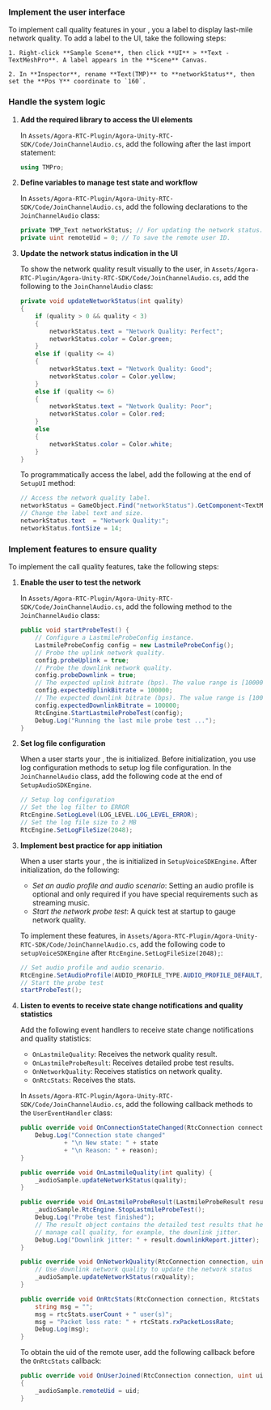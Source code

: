 <PlatformWrapper platform="unity">

### Implement the user interface

To implement call quality features in your <Vpl k="CLIENT" />, you a label to display last-mile network quality. To add a label to the UI, take the following steps:

    1. Right-click **Sample Scene**, then click **UI** > **Text - TextMeshPro**. A label appears in the **Scene** Canvas.

    2. In **Inspector**, rename **Text(TMP)** to **networkStatus**, then set the **Pos Y** coordinate to `160`.

### Handle the system logic

1. **Add the required library to access the UI elements**

    In `Assets/Agora-RTC-Plugin/Agora-Unity-RTC-SDK/Code/JoinChannelAudio.cs`, add the following after the last import statement:
    
    ```csharp
    using TMPro;
    ```

1. **Define variables to manage test state and workflow**

    In `Assets/Agora-RTC-Plugin/Agora-Unity-RTC-SDK/Code/JoinChannelAudio.cs`, add the following declarations to the `JoinChannelAudio` class:

    ```csharp
    private TMP_Text networkStatus; // For updating the network status.
    private uint remoteUid = 0; // To save the remote user ID.
    ```

1. **Update the network status indication in the UI**

    To show the network quality result visually to the user, in `Assets/Agora-RTC-Plugin/Agora-Unity-RTC-SDK/Code/JoinChannelAudio.cs`, add the following to the `JoinChannelAudio` class:

    ```csharp
    private void updateNetworkStatus(int quality)
    {  
        if (quality > 0 && quality < 3) 
        {
            networkStatus.text = "Network Quality: Perfect";
            networkStatus.color = Color.green;
        }
        else if (quality <= 4) 
        {
            networkStatus.text = "Network Quality: Good";
            networkStatus.color = Color.yellow;
        }
        else if (quality <= 6) 
        {
            networkStatus.text = "Network Quality: Poor";
            networkStatus.color = Color.red;
        }
        else 
        {
            networkStatus.color = Color.white;
        }
    }
    ```

    To programmatically access the label, add the following at the end of `SetupUI` method:

    ```csharp
    // Access the network quality label.
    networkStatus = GameObject.Find("networkStatus").GetComponent<TextMeshProUGUI>();
    // Change the label text and size.
    networkStatus.text  = "Network Quality:";  
    networkStatus.fontSize = 14;  
    ```

### Implement features to ensure quality

To implement the call quality features, take the following steps:

1. **Enable the user to test the network**

    In `Assets/Agora-RTC-Plugin/Agora-Unity-RTC-SDK/Code/JoinChannelAudio.cs`, add the following method to the `JoinChannelAudio` class:

    ```csharp
    public void startProbeTest() {
        // Configure a LastmileProbeConfig instance.
        LastmileProbeConfig config = new LastmileProbeConfig();
        // Probe the uplink network quality.
        config.probeUplink = true;
        // Probe the downlink network quality.
        config.probeDownlink = true;
        // The expected uplink bitrate (bps). The value range is [100000,5000000].
        config.expectedUplinkBitrate = 100000;
        // The expected downlink bitrate (bps). The value range is [100000,5000000].
        config.expectedDownlinkBitrate = 100000;
        RtcEngine.StartLastmileProbeTest(config);
        Debug.Log("Running the last mile probe test ...");
    }
    ```

1. **Set log file configuration**

    When a user starts your <Vpl k="CLIENT" />, the <Vg k="ENGINE" /> is initialized. Before initialization, you use log configuration methods to setup log file configuration. In the `JoinChannelAudio` class, add the following code at the end of `SetupAudioSDKEngine`.

    ```csharp
    // Setup log configuration
    // Set the log filter to ERROR
    RtcEngine.SetLogLevel(LOG_LEVEL.LOG_LEVEL_ERROR);
    // Set the log file size to 2 MB
    RtcEngine.SetLogFileSize(2048);
    ```
    
1. **Implement best practice for app initiation**

    When a user starts your <Vpl k="CLIENT" />, the <Vg k="ENGINE" /> is initialized in `SetupVoiceSDKEngine`. After initialization, do the following:

    * _Set an audio profile and audio scenario_: Setting an audio profile is optional and only required if you have special requirements such as streaming  music.
    * _Start the network probe test_: A quick test at startup to gauge network quality.

    To implement these features, in `Assets/Agora-RTC-Plugin/Agora-Unity-RTC-SDK/Code/JoinChannelAudio.cs`, add the following code to `setupVoiceSDKEngine` after `RtcEngine.SetLogFileSize(2048);`:

    ```csharp
    // Set audio profile and audio scenario.
    RtcEngine.SetAudioProfile(AUDIO_PROFILE_TYPE.AUDIO_PROFILE_DEFAULT, AUDIO_SCENARIO_TYPE.AUDIO_SCENARIO_CHATROOM);
    // Start the probe test
    startProbeTest();
    ```

1. **Listen to <Vg k="ENGINE" /> events to receive state change notifications and quality statistics**

    Add the following event handlers to receive state change notifications and quality statistics:

    * `OnLastmileQuality`: Receives the network quality result.
    * `OnLastmileProbeResult`: Receives detailed probe test results.
    * `OnNetworkQuality`: Receives statistics on network quality.
    * `OnRtcStats`: Receives the <Vg k="ENGINE" /> stats.

    In `Assets/Agora-RTC-Plugin/Agora-Unity-RTC-SDK/Code/JoinChannelAudio.cs`, add the following callback methods to the `UserEventHandler` class:

    ```csharp
    public override void OnConnectionStateChanged(RtcConnection connection, CONNECTION_STATE_TYPE state, CONNECTION_CHANGED_REASON_TYPE reason) {
        Debug.Log("Connection state changed"
                + "\n New state: " + state
                + "\n Reason: " + reason);
    }

    public override void OnLastmileQuality(int quality) {
        _audioSample.updateNetworkStatus(quality);
    }

    public override void OnLastmileProbeResult(LastmileProbeResult result) {   
        _audioSample.RtcEngine.StopLastmileProbeTest();
        Debug.Log("Probe test finished");
        // The result object contains the detailed test results that help you
        // manage call quality, for example, the downlink jitter.
        Debug.Log("Downlink jitter: " + result.downlinkReport.jitter);
    }

    public override void OnNetworkQuality(RtcConnection connection, uint remoteUid, int txQuality, int rxQuality) {
        // Use downlink network quality to update the network status
        _audioSample.updateNetworkStatus(rxQuality);
    }

    public override void OnRtcStats(RtcConnection connection, RtcStats rtcStats) {
        string msg = ""; 
        msg = rtcStats.userCount + " user(s)";
        msg = "Packet loss rate: " + rtcStats.rxPacketLossRate;
        Debug.Log(msg);
    }
    ```

    To obtain the uid of the remote user, add the following callback before the `OnRtcStats` callback:

    ```csharp
    public override void OnUserJoined(RtcConnection connection, uint uid, int elapsed)
    {
        _audioSample.remoteUid = uid;
    }
    ```
</PlatformWrapper>
